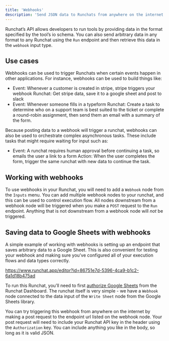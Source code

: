 ```yaml
---
title: 'Webhooks'
description: 'Send JSON data to Runchats from anywhere on the internet'
---
```


Runchat’s API allows developers to run tools by providing data in the format specified by the tool’s io schema. You can also send arbitrary data in any format to any Runchat using the `Run` endpoint and then retrieve this data in the `webhook` input type. 

## Use cases

Webhooks can be used to trigger Runchats when certain events happen in other applications. For instance, webhooks can be used to build things like:

- Event: Whenever a customer is created in stripe, stripe triggers your webhook
Runchat: Get stripe data, save it to a google sheet and post to slack
- Event: Whenever someone fills in a typeform
Runchat: Create a task to determine who on a support team is best suited to the ticket or complete a round-robin assignment, then send them an email with a summary of the form.

Because posting data to a webhook will trigger a runchat, webhooks can also be used to orchestrate complex asynchronous tasks. These include tasks that might require waiting for input such as:

- Event: A runchat requires human approval before continuing a task, so emails the user a link to a form
Action: When the user completes the form, trigger the same runchat with new data to continue the task.

## Working with webhooks

To use webhooks in your Runchat, you will need to add a `Webhook` node from the `Inputs` menu. You can add multiple webhook nodes to your runchat, and this can be used to control execution flow. All nodes downstream from a webhook node will be triggered when you make a `POST` request to the `Run` endpoint. Anything that is not downstream from a webhook node will *not* be triggered. 

## Saving data to Google Sheets with webhooks

A simple example of working with webhooks is setting up an endpoint that saves arbitrary data to a Google Sheet. This is also convenient for testing your webhook and making sure you’ve configured all of your execution flows and data types correctly. 

https://www.runchat.app/editor?id=86751e7d-5396-4ca9-b1c2-6a1d18b475ad

To run this Runchat, you’ll need to first [authorize Google Sheets](/acounts) from the Runchat Dashboard. The runchat itself is very simple - we have a `Webhook` node connected to the data input of the `Write Sheet` node from the Google Sheets library. 

You can try triggering this webhook from anywhere on the internet by making a post request to the endpoint url listed on the webhook node. Your post request will need to include your Runchat API key in the header using the `Authorization` key. You can include anything you like in the body, so long as it is valid JSON.